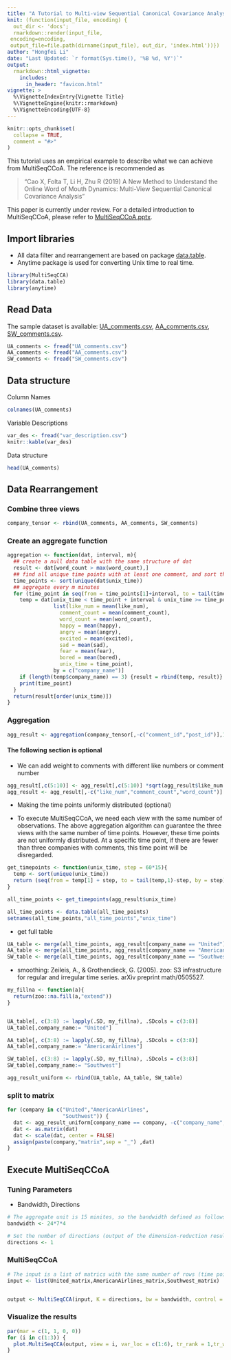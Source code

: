 ```yaml
---
title: "A Tutorial to Multi-view Sequential Canonical Covariance Analysis"
knit: (function(input_file, encoding) {
  out_dir <- 'docs';
  rmarkdown::render(input_file,
 encoding=encoding,
 output_file=file.path(dirname(input_file), out_dir, 'index.html'))})
author: "Hongfei Li"
date: "Last Updated: `r format(Sys.time(), '%B %d, %Y')`"
output: 
  rmarkdown::html_vignette:
    includes:
      in_header: "favicon.html"
vignette: >
  %\VignetteIndexEntry{Vignette Title}
  %\VignetteEngine{knitr::rmarkdown}
  %\VignetteEncoding{UTF-8}
---
```


```r
knitr::opts_chunk$set(
  collapse = TRUE,
  comment = "#>"
)
```


This tutorial uses an empirical example to describe what we can achieve from MultiSeqCCoA. The reference is recommended as 

> "Cao X, Folta T, Li H, Zhu R (2019) A New Method to Understand the Online Word of Mouth Dynamics: Multi-View Sequential Canonical Covariance Analysis"

This paper is currently under review. For a detailed introduction to MultiSeqCCoA, please refer to <a href="MultiSeqCCoA.pptx#" class="download" title="MultiSeqCCoA.pptx">MultiSeqCCoA.pptx</a>.

## Import libraries

* All data filter and rearrangement are based on package [data.table](https://cran.r-project.org/web/packages/data.table/data.table.pdf).
* Anytime package is used for converting Unix time to real time.

```r
library(MultiSeqCCA)
library(data.table)
library(anytime)
```

## Read Data

The sample dataset is available:
<a href="UA_comments.csv#" class="download" title="UA_comments.csv">UA_comments.csv</a>,
<a href="AA_comments.csv#" class="download" title="AA_comments.csv">AA_comments.csv</a>,
<a href="SW_comments.csv#" class="download" title="SW_comments.csv">SW_comments.csv</a>.


```r
UA_comments <- fread("UA_comments.csv")
AA_comments <- fread("AA_comments.csv")
SW_comments <- fread("SW_comments.csv")
```

## Data structure

Column Names

```r
colnames(UA_comments)
```

Variable Descriptions

```r
var_des <- fread("var_description.csv")
knitr::kable(var_des)
```

Data structure
```r
head(UA_comments)
```

## Data Rearrangement

### Combine three views

```r
company_tensor <- rbind(UA_comments, AA_comments, SW_comments)
```


### Create an aggregate function

```r
aggregation <- function(dat, interval, m){
  ## create a null data table with the same structure of dat
  result <- dat[word_count > max(word_count),]
  ## find all unique time points with at least one comment, and sort these time points
  time_points <- sort(unique(dat$unix_time))
  ## aggregate every m minutes
  for (time_point in seq(from = time_points[1]+interval, to = tail(time_points,1) - interval, by = 60*m)){
    temp = dat[unix_time < time_point + interval & unix_time >= time_point - interval,
               list(like_num = mean(like_num),
                 comment_count = mean(comment_count),
                 word_count = mean(word_count),
                 happy = mean(happy),
                 angry = mean(angry),
                 excited = mean(excited),
                 sad = mean(sad),
                 fear = mean(fear),
                 bored = mean(bored),
                 unix_time = time_point),
               by = c("company_name")]
    if (length(temp$company_name) == 3) {result = rbind(temp, result)}
    print(time_point)
  }
  return(result[order(unix_time)])
}
```

### Aggregation

```r
agg_result <- aggregation(company_tensor[,-c("comment_id","post_id")],1800*3, 15)
```


#### The following section is optional


- We can add weight to comments with different like numbers or comment number

```r
agg_result[,c(5:10)] <- agg_result[,c(5:10)] *sqrt(agg_result$like_num + agg_result$comment_count)
agg_result <- agg_result[,-c("like_num","comment_count","word_count")]
```

- Making the time points uniformly distributed (optional)

- To execute MultiSeqCCoA, we need each view with the same number of observations. The above aggregation algorithm can guarantee the three views with the same number of time points. However, these time points are not uniformly distributed. At a specific time point, if there are fewer than three companies with comments, this time point will be disregarded.

```r
get_timepoints <- function(unix_time, step = 60*15){
  temp <- sort(unique(unix_time))
  return (seq(from = temp[1] + step, to = tail(temp,1)-step, by = step))
}

all_time_points <- get_timepoints(agg_result$unix_time)

all_time_points <- data.table(all_time_points)
setnames(all_time_points,"all_time_points","unix_time")
```

- get full table

```r
UA_table <- merge(all_time_points, agg_result[company_name == "United"],by = "unix_time", all.x = TRUE)
AA_table <- merge(all_time_points, agg_result[company_name == "AmericanAirlines"],by = "unix_time", all.x = TRUE)
SW_table <- merge(all_time_points, agg_result[company_name == "Southwest"],by = "unix_time", all.x = TRUE)
```

- smoothing: Zeileis, A., & Grothendieck, G. (2005). zoo: S3 infrastructure for regular and irregular time series. arXiv preprint math/0505527.

```r
my_fillna <- function(a){
  return(zoo::na.fill(a,"extend"))
}


UA_table[, c(3:8) := lapply(.SD, my_fillna), .SDcols = c(3:8)]
UA_table[,company_name:= "United"]

AA_table[, c(3:8) := lapply(.SD, my_fillna), .SDcols = c(3:8)]
AA_table[,company_name:= "AmericanAirlines"]

SW_table[, c(3:8) := lapply(.SD, my_fillna), .SDcols = c(3:8)]
SW_table[,company_name:= "Southwest"]

agg_result_uniform <- rbind(UA_table, AA_table, SW_table)

```


### split to matrix

```r
for (company in c("United","AmericanAirlines",
                  "Southwest")) {
  dat <- agg_result_uniform[company_name == company, -c("company_name","unix_time")]
  dat <- as.matrix(dat)
  dat <- scale(dat, center = FALSE)
  assign(paste(company,"matrix",sep = "_") ,dat)
}
```


## Execute MultiSeqCCoA

### Tuning Parameters

- Bandwidth, Directions


```r
# The aggregate unit is 15 minites, so the bandwidth defined as follows represents one week
bandwidth <- 24*7*4

# Set the number of directions (output of the dimension-reduction results) as 1
directions <- 1

```

### MultiSeqCCoA

```r
# The input is a list of matrics with the same number of rows (time points), the number of columns (variables) does not need to be the same
input <- list(United_matrix,AmericanAirlines_matrix,Southwest_matrix)


output <- MultiSeqCCA(input, K = directions, bw = bandwidth, control = list("tau" = 1e-3),initial = "PMA", maxitr = 1000, verbose = TRUE, ncore = 0)
```

### Visualize the results

```r

par(mar = c(1, 1, 0, 0))
for (i in c(1:3)) {
  plot.MultiSeqCCA(output, view = i, var_loc = c(1:6), tr_rank = 1,tr_weight = TRUE, type = "l", lty = 1:3, lwd = 3)
}

```












